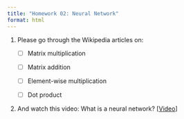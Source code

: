 ```yaml
---
title: "Homework 02: Neural Network" 
format: html
---
```

1) Please go through the Wikipedia articles on:

   - [ ] Matrix multiplication

   - [ ] Matrix addition

   - [ ] Element-wise multiplication

   - [ ] Dot product

2) And watch this video: What is a neural network? [[Video](https://www.youtube.com/watch?v=aircAruvnKk)]